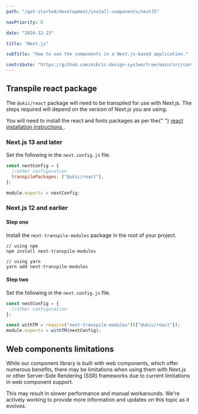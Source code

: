 ```yaml
---
path: "/get-started/development/install-components/nextJS"

navPriority: 8

date: "2024-12-23"

title: "Next.js"

subTitle: "How to use the components in a Next.js-based application."

contribute: "https://github.com/mi6/ic-design-system/tree/main/src/content/structured/get-started/nextJS.mdx"
---
```



## Transpile react package

The `@ukic/react` package will need to be transpiled for use with Next.js. The steps required will depend on the version of Next.js you are using.

<IcAlert heading="Packages required for Next.js" variant="info">
  <ic-typography slot="message">
    You will need to install the react and fonts packages as per the{" "}
    <a href="/get-started/development/install-components/react">
      react installation instructions
    </a>
    .
  </ic-typography>
</IcAlert>

### Next.js 13 and later

Set the following in the `next.config.js` file.

```jsx
const nextConfig = {
  //other configuration
  transpilePackages: ["@ukic/react"],
};

module.exports = nextConfig;
```

### Next.js 12 and earlier

#### Step one

Install the `next-transpile-modules` package in the root of your project.

```shell
// using npm
npm install next-transpile-modules

// using yarn
yarn add next-transpile-modules
```

#### Step two

Set the following in the `next.config.js` file.

```jsx
const nextConfig = {
  //other configuration
};

const withTM = require("next-transpile-modules")(["@ukic/react"]);
module.exports = withTM(nextConfig);
```

## Web components limitations

While our component library is built with web components, which offer numerous benefits, there may be limitations when using them with Next.js or other Server-Side Rendering (SSR) frameworks due to current limitations in web component support.

This may result in slower performance and manual workarounds. We're actively working to provide more information and updates on this topic as it evolves.
